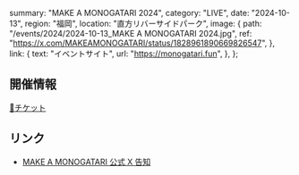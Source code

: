   summary: "MAKE A MONOGATARI 2024",
  category: "LIVE",
  date: "2024-10-13",
  region: "福岡",
  location: "直方リバーサイドパーク",
  image: {
    path: "/events/2024/2024-10-13_MAKE A MONOGATARI 2024.jpg",
    ref: "https://x.com/MAKEAMONOGATARI/status/1828961890669826547",
  },
  link: {
    text: "イベントサイト",
    url: "https://monogatari.fun",
  },
};

## 開催情報

[🎫チケット](https://monogatari.fun/#tickets)

## リンク

- [MAKE A MONOGATARI 公式 X 告知](https://x.com/MAKEAMONOGATARI/status/1797825610175447054)
